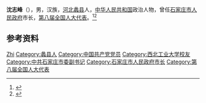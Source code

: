 '''沈志峰'''（{{bd|1940年|6月|}}），男，汉族，[[河北|河北]][[蠡县|蠡县]]人，[[中华人民共和国|中华人民共和国]]政治人物，曾任[[石家庄市人民政府|石家庄市人民政府]]市长，[[第八届全国人大代表|第八届全国人大代表]]。<ref>{{Cite book|title=中华人民共和国职官志|author=何虎生, 李耀东, 向常福主编|publisher=中国社会出版社|year=2003|isbn=9787800883934|location=北京|pages=}}</ref><ref>{{cite book|title=中囯人名大辞典·现任党政军领导人物卷|author=廖盖隆等编|year=1990|publisher=上海辞书出版社|location=上海|page=}}</ref>

== 参考资料 ==
{{reflist}}

{{石家庄市市长}}

{{Authority control}}
{{DEFAULTSORT:Shen沈}}
[[Category:沈姓|Zhi]]
[[Category:蠡县人|Category:蠡县人]]
[[Category:中国共产党党员|Category:中国共产党党员]]
[[Category:西北工业大学校友|Category:西北工业大学校友]]
[[Category:中共石家庄市委副书记|Category:中共石家庄市委副书记]]
[[Category:石家庄市人民政府市长|Category:石家庄市人民政府市长]]
[[Category:第八届全国人大代表|Category:第八届全国人大代表]]

{{中国人物小作品}}
